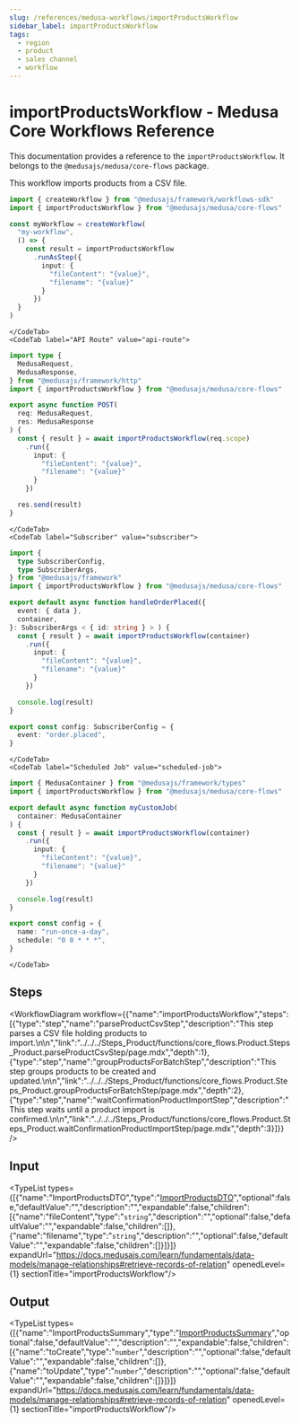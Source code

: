 ```yaml
---
slug: /references/medusa-workflows/importProductsWorkflow
sidebar_label: importProductsWorkflow
tags:
  - region
  - product
  - sales channel
  - workflow
---
```



# importProductsWorkflow - Medusa Core Workflows Reference

This documentation provides a reference to the `importProductsWorkflow`. It belongs to the `@medusajs/medusa/core-flows` package.

This workflow imports products from a CSV file.

<SourceCodeLink link="https://github.com/medusajs/medusa/blob/1758bfb8d042fa9fc82f23c36ccd61e4a439448e/packages/core/core-flows/src/product/workflows/import-products.ts#L20" />

<CodeTabs group="workflow-exection">
    <CodeTab label="Another Workflow" value="another-workflow">
    
```ts title="src/workflows/my-workflow.ts"
import { createWorkflow } from "@medusajs/framework/workflows-sdk"
import { importProductsWorkflow } from "@medusajs/medusa/core-flows"

const myWorkflow = createWorkflow(
  "my-workflow",
  () => {
    const result = importProductsWorkflow
      .runAsStep({
        input: {
          "fileContent": "{value}",
          "filename": "{value}"
        }
      })
  }
)
```

    </CodeTab>
    <CodeTab label="API Route" value="api-route">
    
```ts title="src/api/workflow/route.ts"
import type {
  MedusaRequest,
  MedusaResponse,
} from "@medusajs/framework/http"
import { importProductsWorkflow } from "@medusajs/medusa/core-flows"

export async function POST(
  req: MedusaRequest,
  res: MedusaResponse
) {
  const { result } = await importProductsWorkflow(req.scope)
    .run({
      input: {
        "fileContent": "{value}",
        "filename": "{value}"
      }
    })

  res.send(result)
}
```

    </CodeTab>
    <CodeTab label="Subscriber" value="subscriber">
    
```ts title="src/subscribers/order-placed.ts"
import {
  type SubscriberConfig,
  type SubscriberArgs,
} from "@medusajs/framework"
import { importProductsWorkflow } from "@medusajs/medusa/core-flows"

export default async function handleOrderPlaced({
  event: { data },
  container,
}: SubscriberArgs < { id: string } > ) {
  const { result } = await importProductsWorkflow(container)
    .run({
      input: {
        "fileContent": "{value}",
        "filename": "{value}"
      }
    })

  console.log(result)
}

export const config: SubscriberConfig = {
  event: "order.placed",
}
```

    </CodeTab>
    <CodeTab label="Scheduled Job" value="scheduled-job">
    
```ts title="src/jobs/message-daily.ts"
import { MedusaContainer } from "@medusajs/framework/types"
import { importProductsWorkflow } from "@medusajs/medusa/core-flows"

export default async function myCustomJob(
  container: MedusaContainer
) {
  const { result } = await importProductsWorkflow(container)
    .run({
      input: {
        "fileContent": "{value}",
        "filename": "{value}"
      }
    })

  console.log(result)
}

export const config = {
  name: "run-once-a-day",
  schedule: "0 0 * * *",
}
```

    </CodeTab>
  </CodeTabs>

## Steps

<WorkflowDiagram workflow={{"name":"importProductsWorkflow","steps":[{"type":"step","name":"parseProductCsvStep","description":"This step parses a CSV file holding products to import.\n\n","link":"../../../Steps_Product/functions/core_flows.Product.Steps_Product.parseProductCsvStep/page.mdx","depth":1},{"type":"step","name":"groupProductsForBatchStep","description":"This step groups products to be created and updated.\n\n","link":"../../../Steps_Product/functions/core_flows.Product.Steps_Product.groupProductsForBatchStep/page.mdx","depth":2},{"type":"step","name":"waitConfirmationProductImportStep","description":"This step waits until a product import is confirmed.\n\n","link":"../../../Steps_Product/functions/core_flows.Product.Steps_Product.waitConfirmationProductImportStep/page.mdx","depth":3}]}} />

## Input

<TypeList types={[{"name":"ImportProductsDTO","type":"[ImportProductsDTO](../../../../../types/WorkflowTypes/ProductWorkflow/interfaces/types.WorkflowTypes.ProductWorkflow.ImportProductsDTO/page.mdx)","optional":false,"defaultValue":"","description":"","expandable":false,"children":[{"name":"fileContent","type":"`string`","description":"","optional":false,"defaultValue":"","expandable":false,"children":[]},{"name":"filename","type":"`string`","description":"","optional":false,"defaultValue":"","expandable":false,"children":[]}]}]} expandUrl="https://docs.medusajs.com/learn/fundamentals/data-models/manage-relationships#retrieve-records-of-relation" openedLevel={1} sectionTitle="importProductsWorkflow"/>

## Output

<TypeList types={[{"name":"ImportProductsSummary","type":"[ImportProductsSummary](../../../../../types/WorkflowTypes/ProductWorkflow/interfaces/types.WorkflowTypes.ProductWorkflow.ImportProductsSummary/page.mdx)","optional":false,"defaultValue":"","description":"","expandable":false,"children":[{"name":"toCreate","type":"`number`","description":"","optional":false,"defaultValue":"","expandable":false,"children":[]},{"name":"toUpdate","type":"`number`","description":"","optional":false,"defaultValue":"","expandable":false,"children":[]}]}]} expandUrl="https://docs.medusajs.com/learn/fundamentals/data-models/manage-relationships#retrieve-records-of-relation" openedLevel={1} sectionTitle="importProductsWorkflow"/>
